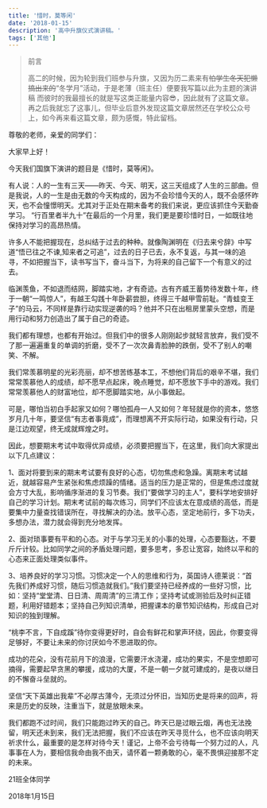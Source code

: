 ```yaml
---
title: '惜时，莫等闲'
date: '2018-01-15'
description: '高中升旗仪式演讲稿。'
tags: ['其他']
---
```


> 前言
>
> 高二的时候，因为轮到我们班参与升旗，又因为历二素来有<del>怕学生冬天犯懒搞出来的</del>“冬学月”活动，于是老薄（班主任）便要我写篇以此为主题的演讲稿
> 而彼时的我最擅长的就是写这类正能量内容😎，因此就有了这篇文章。
> 再之后我就忘了这事儿，但毕业后意外发现这篇文章居然还在学校公众号上，如今再来看这篇文章，颇为感慨，特此留档。

尊敬的老师，亲爱的同学们：

大家早上好！

今天我们国旗下演讲的题目是《惜时，莫等闲》。

有人说：人的一生有三天——昨天、今天、明天，这三天组成了人生的三部曲。但是我说，人的一生是由无数的今天构成的，因为不会珍惜今天的人，既不会感怀昨天，也不会憧憬明天。尤其对于正处在期末备考的我们来说，更应该抓住今天勤奋学习。 “行百里者半九十”在最后的一个月里，我们更是要珍惜时日，一如既往地保持对学习的高昂热情。

许多人不能把握现在，总纠结于过去的种种。就像陶渊明在《归去来兮辞》中写道“悟已往之不谏,知来者之可追”，过去的日子已去，永不复返，与其一味的追寻，不如把握当下，读书写当下，奋斗当下，为将来的自己留下一个有意义的过去。

临渊羡鱼，不如退而结网，脚踏实地，才有奇迹。古有齐威王蓄势待发数十年，终于一朝“一鸣惊人”，有越王勾践十年卧薪尝胆，终得三千越甲雪前耻。“青蛙变王子”的马云，不同样是靠行动实现逆袭的吗？他并不只在出租房里蒙头空想，而是用行动和努力创造出了属于自己的奇迹。

我们都有理想，也都有开始过。但我们中的很多人刚刚起步就轻言放弃，我们受不了那一遍遍重复的单调的折磨，受不了一次次鼻青脸肿的跌倒，受不了别人的嘲笑、不解。

我们常羡慕明星的光彩亮丽，却不想苦练基本工，不想他们背后的艰辛不堪，我们常常羡慕他人的成绩，却不愿早点起床，晚点睡觉，却不愿放下手中的游戏。我们常常羡慕他人的财富地位，却不愿脚踏实地，从小事做起。

可是，哪怕当初白手起家又如何？哪怕孤舟一人又如何？年轻就是你的资本，悠悠岁月几十年，要坚信“有志者事竟成”，而理想离不开实际行动，如果没有行动，只是江边观望，终无成就辉煌之时。

因此，想要期末考试中取得优异成绩，必须要把握当下，在这里，我们向大家提出以下几点建议：

1、面对将要到来的期末考试要有良好的心态，切勿焦虑和急躁。离期末考试越近，就越容易产生紧张和焦虑烦躁的情绪。适当的压力是正常的，但是焦虑过度就会方寸大乱，影响循序渐进的复习节奏。我们“要做学习的主人”，要科学地安排好自己的学习计划。期末考试前的每次练习，同学们不应该太在意成绩的高低，而是要集中力量查找错误所在，寻找解决的办法。放平心态，坚定地前行，多下功夫，多想办法，潜力就会得到充分地发挥。

2、面对琐事要有平和的心态。对于与学习无关的小事的处理，心态要豁达，不要斤斤计较。比如同学之间的矛盾处理问题，要多思考，多忍让宽容，始终以平和的心态来正面处理类似事件。

3、培养良好的学习习惯。习惯决定一个人的思维和行为，英国诗人德莱说：“首先我们养成好习惯，随后习惯造就我们。”我们要坚持已经养成的一些好习惯，比如：坚持“堂堂清、日日清、周周清”的三清工作；坚持考试或测验后及时纠正错题，利用好错题本；坚持自己列知识清单，把握课本的章节知识结构，形成自己对知识的独到理解。

“桃李不言，下自成蹊”待你变得更好时，自会有鲜花和掌声环绕，因此，你要变得足够好，不要让未来的你讨厌如今不思进取的你。

成功的花朵，没有花前月下的浪漫，它需要汗水浇灌，成功的果实，不是空想即可摘得，需要起早贪黑的攀援，成功的大厦，不是一朝一夕就可建成的，是夜以继日的不懈奋斗垒就的。

坚信“天下英雄出我辈”不必厚古薄今，无须过分怀旧，当知历史是将来的回声，将来是历史的反映，注重当下，就是放眼未来。

我们都跑不过时间，我们只能跑过昨天的自己。昨天已是过眼云烟，再也无法挽留，明天还未到来，我们无法把握，我们不应该在昨天寻觅什么，也不应该向明天祈求什么，最重要的是怎样对待今天！谨记，上帝不会亏待每一个努力过的人，凡事事在人为，要相信我命由我不由天，请怀着一颗勇敢的心，毫不畏惧迎接那不定的未来。

21班全体同学

2018年1月15日
